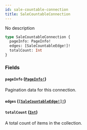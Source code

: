 ```yaml
---
id: sale-countable-connection
title: SaleCountableConnection
---
```


No description

```graphql
type SaleCountableConnection {
  pageInfo: PageInfo!
  edges: [SaleCountableEdge!]!
  totalCount: Int
}
```

### Fields

#### `pageInfo` ([`PageInfo!`](/api-reference/objects/page-info.mdx))

Pagination data for this connection.

#### `edges` ([`[SaleCountableEdge!]!`](/api-reference/objects/sale-countable-edge.mdx))

#### `totalCount` ([`Int`](/api-reference/scalars/int.mdx))

A total count of items in the collection.
